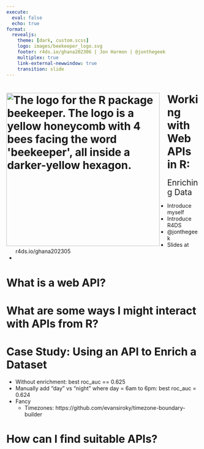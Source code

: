 ```yaml
---
execute:
  eval: false
  echo: true
format:
  revealjs: 
    theme: [dark, custom.scss]
    logo: images/beekeeper_logo.svg
    footer: r4ds.io/ghana202306 | Jon Harmon | @jonthegeek
    multiplex: true
    link-external-newwindow: true
    transition: slide
---
```


# <img src="images/beekeeper_logo.svg" alt="The logo for the R package beekeeper. The logo is a yellow honeycomb with 4 bees facing the word &apos;beekeeper&apos;, all inside a darker-yellow hexagon." style="float: left; padding-right: 20px" width="400"/> Working with Web APIs in R:

[Enriching Data]{style="font-size: 1.5em"}

::: notes
-   Introduce myself
-   Introduce R4DS
-   @jonthegeek
-   Slides at r4ds.io/ghana202305
-   <CLEVER LINE TO INTRODUCE THE TALK>
:::

# What is a web API?

# What are some ways I might interact with APIs from R?

# Case Study: Using an API to Enrich a Dataset

-   Without enrichment: best roc_auc == 0.625
-   Manually add "day" vs "night" where day = 6am to 6pm: best roc_auc = 0.624
-   Fancy
    -   Timezones: https://github.com/evansiroky/timezone-boundary-builder

# How can I find suitable APIs?
